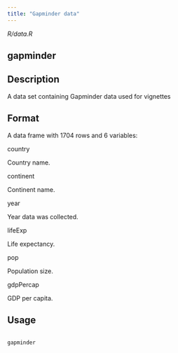 ```yaml
---
title: "Gapminder data"
---
```


*R/data.R*

## gapminder

## Description
 A data set containing Gapminder data used for vignettes 

## Format

 A data frame with 1704 rows and 6 variables:  

country

Country name.

 

continent

Continent name.

 

year

Year data was collected.

 

lifeExp

Life expectancy.

 

pop

Population size.

 

gdpPercap

GDP per capita.

  

## Usage
```r
 
gapminder 
```








